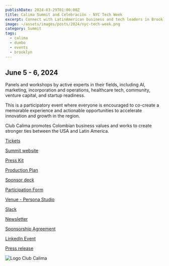 ```yaml
---
publishDate: 2024-03-29T01:00:00Z
title: Calima Summit and Celebración - NYC Tech Week
excerpt: Connect with LatinAmerican business and tech leaders in Brooklyn during NYC Tech Week
image: ~/assets/images/posts/2024/nyc-tech-week.png
category: Summit
tags:
  - calima
  - dumbo
  - events
  - brooklyn
---
```


## June 5 - 6, 2024

​Panels and workshops by active experts in their fields, including AI,
marketing, incorporation and operations, healthcare tech, community, venture
capital, and startup readiness.

​This is a participatory event where everyone is encouraged to co-create a
memorable experience and actionable opportunities to accelerate innovation and
growth in the region.

​Club Calima promotes Colombian business values and works to create stronger
ties between the USA and Latin America.

[Tickets](https://lu.ma/calimajc2024)

[Summit website](https://awsmvc.notion.site/Club-Calima-NYC-Tech-Week-Summit-a90fd2b36fa44f1688edf60df8fb2b04)

[Press Kit](https://awsmvc.notion.site/Press-Kit-Club-Calima-summit-NYC-Tech-Week-f1873bf8d9ca45f8ac19867d88e2b296)

[Production Plan](https://awsmvc.notion.site/Summit-production-plan-NYC-tech-week-24-0a3ed9a15d5c4c00b73e36a0727dae43?)

[Sponsor deck](/pdf/nyc-tech-week-calima-summit.pdf)

[Participation Form](https://forms.gle/9zeEmJsGLc1TVv9E8)

[Venue - Persona Studio](https://maps.app.goo.gl/2va1GsbJT16Ai1sg7)

[Slack](/2024/slack)

[Newsletter](/2024/newsletter)

[Sponsorship Agreement](/about/sponsor.agreement)

[LinkedIn Event](https://www.linkedin.com/events/calimainauguralsummit-brooklyn7161449770568331265/about/)

[Press release](/pr/2024/may/press-release-summit)

![Logo Club Calima](~/assets/images/posts/2024/Calima_Logo.png)
